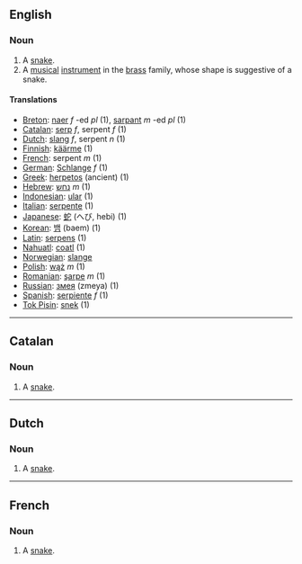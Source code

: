 ==English==
===Noun===
# A [[snake]].
# A [[musical]] [[instrument]] in the [[brass]] family, whose shape is suggestive of a snake.

====Translations====

*[[Breton]]: [[naer]] ''f'' -ed ''pl'' (1), [[sarpant]] ''m'' -ed ''pl'' (1)
*[[Catalan]]: [[serp]] ''f'', serpent ''f'' (1)
*[[Dutch]]: [[slang]] ''f'', serpent ''n'' (1)
*[[Finnish]]: [[käärme]] (1)
*[[French]]: serpent ''m'' (1)
*[[German]]: [[Schlange]] ''f'' (1)
*[[Greek]]: [[herpetos]] (ancient) (1)
*[[Hebrew]]: [[נחש]] ''m'' (1)
*[[Indonesian]]: [[ular]] (1)
*[[Italian]]: [[serpente]] (1)
*[[Japanese]]: [[蛇]] (へび, hebi) (1)
*[[Korean]]: [[뱀]] (baem) (1)
*[[Latin]]: [[serpens]] (1)
*[[Nahuatl]]: [[coatl]] (1)
*[[Norwegian]]: [[slange]]
*[[Polish]]: [[wąż]] ''m'' (1)
*[[Romanian]]: [[şarpe]] ''m'' (1)
*[[Russian]]: [[змея]] (zmeya) (1)
*[[Spanish]]: [[serpiente]] ''f'' (1)
*[[Tok Pisin]]: [[snek]] (1)

----
==Catalan==
===Noun===

# A [[snake]].
----
==Dutch==
===Noun===

# A [[snake]].
----
==French==
===Noun===

# A [[snake]].